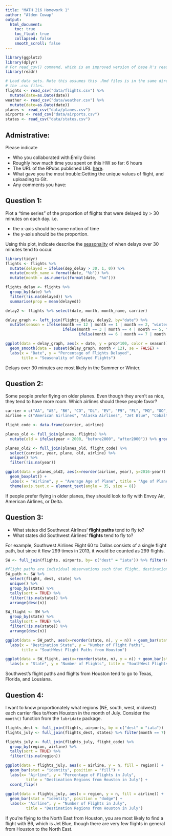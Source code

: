 ```yaml
---
title: "MATH 216 Homework 1"
author: "Alden Cowap"
output:
  html_document:
    toc: true
    toc_float: true
    collapsed: false
    smooth_scroll: false
---
```


```r
library(ggplot2)
library(dplyr)
# For read_csv() command, which is an improved version of base R's read.csv()
library(readr) 

# Load data sets. Note this assumes this .Rmd files is in the same directory as
# the .csv files.
flights <- read_csv("data/flights.csv") %>% 
  mutate(date=as.Date(date))
weather <- read_csv("data/weather.csv") %>% 
  mutate(date=as.Date(date))
planes <- read_csv("data/planes.csv")
airports <- read_csv("data/airports.csv")
states <- read_csv("data/states.csv")
```





## Admistrative:

Please indicate

* Who you collaborated with:Emily Goins
* Roughly how much time you spent on this HW so far: 6 hours
* The URL of the RPubs published URL [here](http://rpubs.com/acowap/213399).
* What gave you the most trouble:Getting the unique values of flight, and uploading to Git.
* Any comments you have:





## Question 1:

Plot a "time series" of the proportion of flights that were delayed by > 30 minutes on each day.  i.e.
 
* the x-axis should be some notion of time
* the y-axis should be the proportion.

Using this plot, indicate describe the
[seasonality](https://en.wikipedia.org/wiki/Seasonality) of when delays over 30
minutes tend to occur.


```r
library(tidyr)
flights <- flights %>% 
  mutate(delayed = ifelse(dep_delay > 30, 1, 0)) %>% 
  mutate(month_name = format(date, "%b")) %>% 
  mutate(month = as.numeric(format(date, "%m")))

flights_delay <- flights %>% 
  group_by(date) %>% 
  filter(!is.na(delayed)) %>% 
  summarise(prop = mean(delayed))

delay2 <- flights %>% select(date, month, month_name, carrier)

delay_graph <- left_join(flights_delay, delay2, by="date") %>%  
  mutate(season = ifelse(month == 12 | month == 1 | month == 2, "winter", 
                         ifelse(month == 3 | month == 4 | month == 5, "spring", 
                                ifelse(month == 6 | month == 7 | month ==8, "summer", "fall"))))

ggplot(data = delay_graph, aes(x = date, y = prop*100, color = season)) + geom_point() +
  geom_smooth(data = subset(delay_graph, month < 12), se = FALSE) + 
  labs(x = "Date", y = "Percentage of Flights Delayed", 
       title = "Seasonality of Delayed Flights") 
```

Delays over 30 minutes are most likely in the Summer or Winter. 

## Question 2:

Some people prefer flying on older planes.  Even though they aren't as nice,
they tend to have more room.  Which airlines should these people favor?

```r

carrier = c("AA", "AS", "B6", "CO", "DL", "EV", "F9", "FL", "MQ", "OO", "UA", "US", "WN", "XE", "YV")
airline = c("American Airlines", "Alaska Airlines", "Jet Blue", "Cobaltair LTD", "Delta", "Express Jet", "Frontier Airlines", "AirTran", "Envoy Air", "SkyWest", "United Airlines", "US Airways", "SouthWest", "Deluxe Public Charter", "Mesa Airlines")

flight_code <- data.frame(carrier, airline)

planes_old <- full_join(planes, flights) %>% 
  mutate(old = ifelse(year < 2000, "before2000", "after2000")) %>% group_by(carrier) 

planes_old2 <- full_join(planes_old, flight_code) %>% 
  select(carrier, year, plane, old, airline) %>% 
  unique() %>% 
  filter(!is.na(year)) 

ggplot(data = planes_old2, aes(x=reorder(airline, year), y=2016-year)) + 
  geom_boxplot() + 
  labs(x = "Airline", y = "Average Age of Plane", title = "Age of Planes by Carrier") +
  theme(axis.text.x = element_text(angle = 35, size = 8))

```

If people prefer flying in older planes, they should look to fly with Envoy Air, American Airlines, or Delta. 


## Question 3:

* What states did Southwest Airlines' **flight paths** tend to fly to?
* What states did Southwest Airlines' **flights** tend to fly to?

For example, Southwest Airlines Flight 60 to Dallas consists of a single flight
path, but since it flew 299 times in 2013, it would be counted as 299 flights.

```r

SW <- full_join(flights, airports, by= c("dest" = "iata")) %>% filter(carrier == "WN")

#flight paths are individual observations such that flight, destination and state are all the same
SW_path <- SW %>% 
  select(flight, dest, state) %>% 
  unique() %>% 
  group_by(state) %>% 
  tally(sort = TRUE) %>% 
  filter(!is.na(state)) %>% 
  arrange(desc(n))

SW_flight <- SW %>% 
  group_by(state) %>% 
  tally(sort = TRUE) %>% 
  filter(!is.na(state)) %>% 
  arrange(desc(n))

ggplot(data = SW_path, aes(x=reorder(state, n), y = n)) + geom_bar(stat = "identity") + 
  labs(x = "Destination State", y = "Number of Flight Paths", 
       title = "SouthWest Flight Paths from Houston")

ggplot(data = SW_flight, aes(x=reorder(state, n), y = n)) + geom_bar(stat = "identity") +
  labs(x = "State", y = "Number of Flights", title = "SouthWest Flights from Houston")
```

Southwest's flight paths and flights from Houston tend to go to Texas, Florida, and Lousiana. 



## Question 4:

I want to know proportionately what regions (NE, south, west, midwest) each 
carrier flies to/from Houston in the month of July.  Consider the `month()`
function from the `lubridate` package.



```r
flights_dest <- full_join(flights, airports, by = c("dest" = "iata")) 
flights_july <- full_join(flights_dest, states) %>% filter(month == 7) 

flights_july <- full_join(flights_july, flight_code) %>% 
  group_by(region, airline) %>% 
  tally(sort = TRUE) %>% 
  filter(!is.na(region))

ggplot(data = flights_july, aes(x = airline, y = n, fill = region)) + 
  geom_bar(stat = "identity", position = "fill") + 
  labs(x= "Airline", y = "Percentage of Flights in July",
         title = "Destination Regions from Houston in July") +
  coord_flip()
  
ggplot(data = flights_july, aes(x = region, y = n, fill = airline)) + 
  geom_bar(stat = "identity", position = "dodge") + 
  labs(x= "Airline", y = "Number of Flights in July",
         title = "Destination Regions from Houston in July") 


```

If you're flying to the North East from Houston, you are most likely to find a flight with B6, which is Jet Blue, though there are very few flights in general from Houston to the North East.